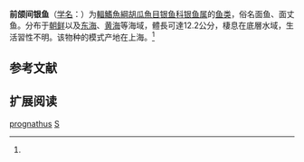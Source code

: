 {{Speciesbox
| name = 前颌银鱼
| status = NE
| status_system = IUCN3.1
| image = 
| genus = Salanx
| species = prognathus
| authority = {{le|Charles Tate Regan|Charles Tate Regan|Regan}}, 1908<ref name='id5426'>{{cite web| url =http://www.bioinfo.cn/db05/BjdwSpecies.php?action=view&id=5426| title =前颌间银鱼| work =中国动物物种编目数据库| publisher =中国科学院微生物研究所| author =中国科学院动物研究所| accessdate =2009-04-11| deadurl =yes| archiveurl =https://web.archive.org/web/20160305055729/http://www.bioinfo.cn/db05/BjdwSpecies.php?action=view&id=5426| archivedate =2016-03-05}}</ref>
| synonyms = *''Hemisalanx prognathus'', Regan, 1908
}}

'''前颌间银鱼'''（[[学名|学名]]：{{lang|la|''Salanx prognathus''}}）为[[輻鰭魚綱|輻鰭魚綱]][[胡瓜魚目|胡瓜魚目]][[银鱼科|银鱼科]][[银鱼属|银鱼属]]的[[鱼类|鱼类]]，俗名面鱼、面丈鱼。分布于[[朝鲜|朝鲜]]以及[[东海|东海]]、[[黄海|黄海]]等海域，體長可達12.2公分，棲息在底層水域，生活習性不明。该物种的模式产地在上海。<ref name='id5426'/>

== 参考文献 ==
{{reflist}}

== 扩展阅读 ==
{{refbegin}}
{{wikispecies-inline|Salanx prognathus|前颌银鱼}}
{{refend}}
{{Taxonbar|from=Q2005298}}

[[Category:银鱼属|prognathus]]
[[Category:1908年描述的魚類|S]]